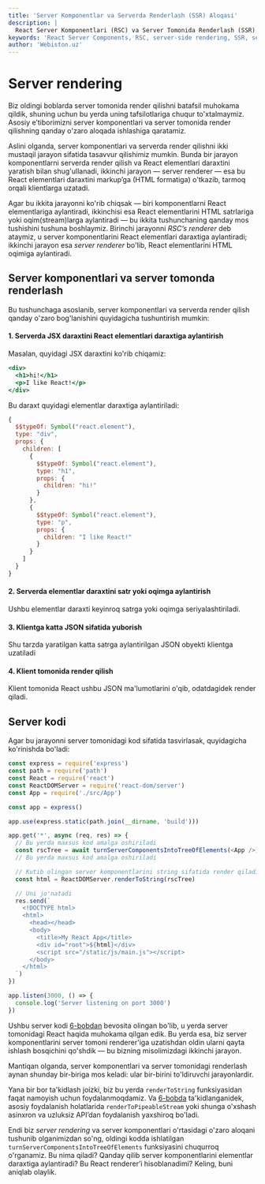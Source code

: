 ```yaml
---
title: 'Server Komponentlar va Serverda Renderlash (SSR) Aloqasi'
description: |
  React Server Komponentlari (RSC) va Server Tomonida Renderlash (SSR) qanday birga ishlaydi? Ularning ikki mustaqil, ammo bir-birini to'ldiruvchi jarayon ekanligini bilib oling.
keywords: 'React Server Components, RSC, server-side rendering, SSR, server renderer, renderToString, renderToPipeableStream, React element, HTML, webiston'
author: 'Webiston.uz'
---
```


# Server rendering

Biz oldingi boblarda server tomonida render qilishni batafsil muhokama qildik, shuning uchun bu yerda uning tafsilotlariga chuqur to'xtalmaymiz. Asosiy e’tiborimizni server komponentlari va server tomonida render qilishning qanday o'zaro aloqada ishlashiga qaratamiz.

Aslini olganda, server komponentlari va serverda render qilishni ikki mustaqil jarayon sifatida tasavvur qilishimiz mumkin. Bunda bir jarayon komponentlarni serverda render qilish va React elementlari daraxtini yaratish bilan shug'ullanadi, ikkinchi jarayon — server renderer — esa bu React elementlari daraxtini markup’ga (HTML formatiga) o'tkazib, tarmoq orqali klientlarga uzatadi.

Agar bu ikkita jarayonni ko'rib chiqsak — biri komponentlarni React elementlariga aylantiradi, ikkinchisi esa React elementlarini HTML satrlariga yoki oqim(stream)larga aylantiradi — bu ikkita tushunchaning qanday mos tushishini tushuna boshlaymiz. Birinchi jarayonni _RSC’s renderer_ deb ataymiz, u server komponentlarini React elementlari daraxtiga aylantiradi; ikkinchi jarayon esa _server renderer_ bo'lib, React elementlarini HTML oqimiga aylantiradi.

## Server komponentlari va server tomonda renderlash

Bu tushunchaga asoslanib, server komponentlari va serverda render qilish qanday o'zaro bog'lanishini quyidagicha tushuntirish mumkin:

#### 1. Serverda JSX daraxtini React elementlari daraxtiga aylantirish

Masalan, quyidagi JSX daraxtini ko'rib chiqamiz:

```jsx copy
<div>
  <h1>hi!</h1>
  <p>I like React!</p>
</div>
```

Bu daraxt quyidagi elementlar daraxtiga aylantiriladi:

```js copy
{
  $$typeOf: Symbol("react.element"),
  type: "div",
  props: {
    children: [
      {
        $$typeOf: Symbol("react.element"),
        type: "h1",
        props: {
          children: "hi!"
        }
      },
      {
        $$typeOf: Symbol("react.element"),
        type: "p",
        props: {
          children: "I like React!"
        }
      }
    ]
  }
}
```

#### 2. Serverda elementlar daraxtini satr yoki oqimga aylantirish

Ushbu elementlar daraxti keyinroq satrga yoki oqimga seriyalashtiriladi.

#### 3. Klientga katta JSON sifatida yuborish

Shu tarzda yaratilgan katta satrga aylantirilgan JSON obyekti klientga uzatiladi

#### 4. Klient tomonida render qilish

Klient tomonida React ushbu JSON ma'lumotlarini o'qib, odatdagidek render qiladi.

## Server kodi

Agar bu jarayonni server tomonidagi kod sifatida tasvirlasak, quyidagicha ko'rinishda bo'ladi:

```js copy filename="server.js"
const express = require('express')
const path = require('path')
const React = require('react')
const ReactDOMServer = require('react-dom/server')
const App = require('./src/App')

const app = express()

app.use(express.static(path.join(__dirname, 'build')))

app.get('*', async (req, res) => {
  // Bu yerda maxsus kod amalga oshiriladi
  const rscTree = await turnServerComponentsIntoTreeOfElements(<App />)
  // Bu yerda maxsus kod amalga oshiriladi

  // Kutib olingan server komponentlarini string sifatida render qiladi
  const html = ReactDOMServer.renderToString(rscTree)

  // Uni jo'natadi
  res.send(`
    <!DOCTYPE html>
    <html>
      <head></head>
      <body>
        <title>My React App</title>
        <div id="root">${html}</div>
        <script src="/static/js/main.js"></script>
      </body>
    </html>
  `)
})

app.listen(3000, () => {
  console.log('Server listening on port 3000')
})
```

Ushbu server kodi [6-bobdan](/books/react/server-side-react) bevosita olingan bo'lib, u yerda server tomonidagi React haqida muhokama qilgan edik. Bu yerda esa, biz server komponentlarini server tomoni renderer'iga uzatishdan oldin ularni qayta ishlash bosqichini qo'shdik — bu bizning misolimizdagi ikkinchi jarayon.

Mantiqan olganda, server komponentlari va server tomonidagi renderlash aynan shunday bir-biriga mos keladi: ular bir-birini to'ldiruvchi jarayonlardir.

Yana bir bor ta'kidlash joizki, biz bu yerda `renderToString` funksiyasidan faqat namoyish uchun foydalanmoqdamiz. Va [6-bobda](/books/react/server-side-react) ta'kidlanganidek, asosiy foydalanish holatlarida `renderToPipeableStream` yoki shunga o'xshash asinxron va uzluksiz API’dan foydalanish yaxshiroq bo'ladi.

Endi biz _server rendering_ va server komponentlari o'rtasidagi o'zaro aloqani tushunib olganimizdan so'ng, oldingi kodda ishlatilgan `turnServerComponentsIntoTreeOfElements` funksiyasini chuqurroq o'rganamiz. Bu nima qiladi? Qanday qilib server komponentlarini elementlar daraxtiga aylantiradi? Bu React renderer’i hisoblanadimi? Keling, buni aniqlab olaylik.
